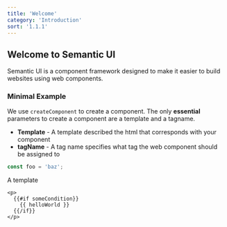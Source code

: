 ```yaml
---
title: 'Welcome'
category: 'Introduction'
sort: '1.1.1'
---
```


## Welcome to Semantic UI

Semantic UI is a component framework designed to make it easier to build websites using web components.

### Minimal Example

We use `createComponent` to create a component. The only **essential** parameters to create a component are a template and a tagname.

* **Template** - A template described the html that corresponds with your component
* **tagName** - A tag name specifies what tag the web component should be assigned to


```javascript title="component.js"
const foo = 'baz';
```

A template
```sui title="component.html"
<p>
  {{#if someCondition}}
    {{ helloWorld }}
  {{/if}}
</p>
```

